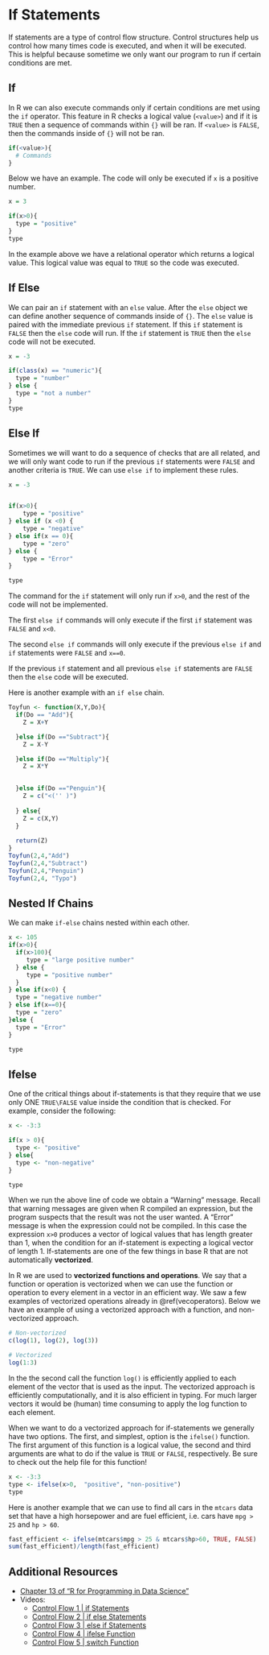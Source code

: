 # If Statements

If statements are a type of control flow structure.  Control structures help us control how many times code is executed, and when it will be executed.  This is helpful because sometime we only want our program to run if certain conditions are met.  

## If 

In R we can also execute commands only if certain conditions are met using the `if` operator.  This feature in R checks a logical value (`<value>`) and if it is `TRUE` then a sequence of commands within `{}` will be ran.  If `<value>` is `FALSE`, then the commands inside of `{}` will not be ran. 


```r
if(<value>){
  # Commands 
}

```


Below we have an example. The code will only be executed if `x` is a positive number. 

```r
x = 3

if(x>0){
  type = "positive"
}
type 
```

In the example above we have a relational operator which returns a logical value. This logical value was equal to `TRUE` so the code was executed. 

## If Else 

We can pair an  `if` statement with an `else` value.  After the `else` object we can define another sequence of commands inside of `{}`.  The `else` value is paired with the immediate previous `if` statement.  If this `if` statement is `FALSE` then the `else` code will run.  If the `if` statement is `TRUE` then the `else` code will not be executed. 

```r
x = -3

if(class(x) == "numeric"){
  type = "number"
} else {
  type = "not a number"
}
type
```

## Else If {#elseif}

Sometimes we will want to do a sequence of checks that are all related, and we will only want code to run if the previous `if` statements were `FALSE` and another criteria is `TRUE`.  We can use `else if` to implement these rules. 

```r
x = -3


if(x>0){
    type = "positive"
} else if (x <0) {
    type = "negative"
} else if(x == 0){
    type = "zero"
} else {
    type = "Error"
}

type 
```

The command for the `if` statement will only run if `x>0`, and the rest of the code will not be implemented. 

The first `else if` commands will only execute if the first `if` statement was `FALSE` and `x<0`. 

The second `else if` commands will only execute if the previous `else if` and `if` statements were `FALSE` and `x==0`.  

If the previous `if` statement and all previous `else if` statements are `FALSE` then the `else` code will be executed. 


Here is another example with an `if else` chain.
```r
Toyfun <- function(X,Y,Do){
  if(Do == "Add"){
    Z = X+Y

  }else if(Do =="Subtract"){
    Z = X-Y

  }else if(Do =="Multiply"){
    Z = X*Y

    
  }else if(Do =="Penguin"){
    Z = c("<('' )")
    
  } else{
    Z = c(X,Y)
  }
  
  return(Z)
}
Toyfun(2,4,"Add")
Toyfun(2,4,"Subtract")
Toyfun(2,4,"Penguin")
Toyfun(2,4, "Typo")
```



## Nested If Chains

We can make `if-else` chains nested within each other. 

```r
x <- 105
if(x>0){
  if(x>100){
     type = "large positive number"
  } else {
     type = "positive number"
  }
} else if(x<0) {
  type = "negative number"
} else if(x==0){
  type = "zero"
}else {
  type = "Error"
}

type 
```




## Ifelse {#ifelse}

One of the critical things about if-statements is that they require that we use only ONE `TRUE\FALSE` value inside the condition that is checked.  For example, consider the following: 

```r
x <- -3:3

if(x > 0){
  type <- "positive"
} else{
  type <- "non-negative"
}

type
```


When we run the above line of code we obtain a "Warning" message.  Recall that warning messages are given when R compiled an expression, but the program suspects that the result was not the user wanted.  A "Error" message is when the expression could not be compiled. In this case the expression `x>0` produces a vector of logical values that has length greater than 1, when the condition for an if-statement is expecting a logical vector of length 1. If-statements are one of the few things in base R that are not automatically **vectorized**. 

In R we are used to **vectorized functions and operations**.  We say that a function or operation is vectorized when we can use the function or operation to every element in a vector in an efficient way.  We saw a few examples of vectorized operations already in  \@ref(vecoperators).  Below we have an example of using a vectorized approach with a function, and non-vectorized approach. 

```r
# Non-vectorized
c(log(1), log(2), log(3))

# Vectorized
log(1:3)
```


In the the second call the function `log()` is efficiently applied to each element of the vector that is used as the input.  The vectorized approach is efficiently computationally, and it is also efficient in typing.  For much larger vectors it would be (human) time consuming to apply the log function to each element. 

When we want to do a vectorized approach for if-statements we generally have two options.  The first, and simplest, option is the `ifelse()` function. The first argument of this function is a logical value, the second and third arguments are what to do if the value is `TRUE` or `FALSE`, respectively. Be sure to check out the help file for this function!

```r
x <- -3:3
type <- ifelse(x>0,  "positive", "non-positive")
type 
```


Here is another example that we can use to find all cars in the `mtcars` data set that have a high horsepower and are fuel efficient, i.e. cars have `mpg > 25` and `hp > 60`.

```r
fast_efficient <- ifelse(mtcars$mpg > 25 & mtcars$hp>60, TRUE, FALSE)
sum(fast_efficient)/length(fast_efficient)
```




## Additional Resources {-}

- [Chapter 13 of "R for Programming in Data Science"](https://bookdown.org/rdpeng/rprogdatascience/functions.html#the-...-argument) 
- Videos:
    + [Control Flow 1 | if Statements](https://ucr.yuja.com/V/Video?v=2369005&node=8488277&a=1089164180&autoplay=1)
    + [Control Flow 2 | if else Statements](https://ucr.yuja.com/V/Video?v=2369004&node=8488276&a=68950775&autoplay=1)
    + [Control Flow 3 | else if Statements](https://ucr.yuja.com/V/Video?v=2369003&node=8488275&a=577245814&autoplay=1)
    + [Control Flow 4 | ifelse Function](https://ucr.yuja.com/V/Video?v=2369002&node=8488274&a=2043700498&autoplay=1)
    + [Control Flow 5 | switch Function](https://ucr.yuja.com/V/Video?v=2369001&node=8488273&a=523725749&autoplay=1)